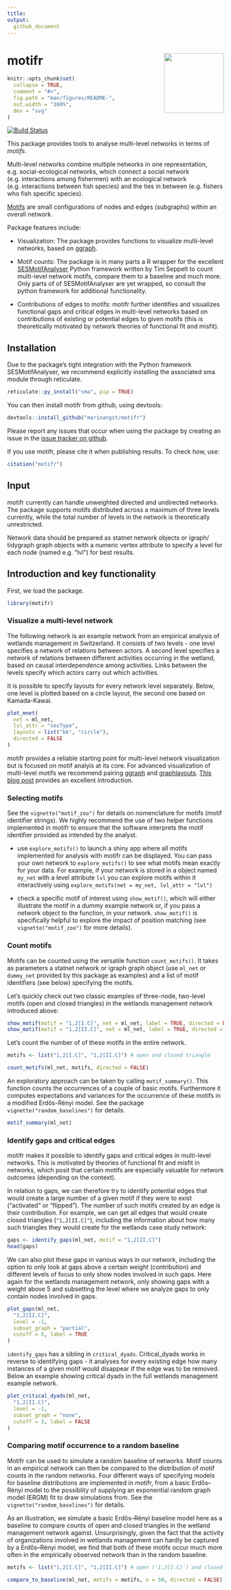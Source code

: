 ```yaml
---
title: 
output: 
  github_document
---
```


# motifr <a href='https://marioangst.github.io/motifr/'><img src='man/figures/logo.svg' align="right" height="139" /></a>

<!-- README.md is generated from README.Rmd. Please edit that file -->

```r
knitr::opts_chunk$set(
  collapse = TRUE,
  comment = "#>",
  fig.path = "man/figures/README-",
  out.width = "100%",
  dev = "svg"
)
```

<!-- badges: start -->
[![Build Status](https://travis-ci.org/marioangst/motifr.svg?branch=master)](https://travis-ci.org/marioangst/motifr)
<!-- badges: end -->

This package provides tools to analyse multi-level networks in terms of _motifs_. 

Multi-level networks combine multiple networks in one representation, e.g. social-ecological networks, which connect a social network (e.g. interactions among fishermen) with an ecological network (e.g. interactions between fish species) and the ties in between (e.g. fishers who fish specific species).

[Motifs](https://en.wikipedia.org/wiki/Network_motif) are small configurations of nodes and edges (subgraphs) within an overall network.

Package features include:

  - Visualization: The package provides functions to visualize multi-level networks, based on [ggraph](https://github.com/thomasp85/ggraph).
  
  - Motif counts: The package is in many parts a R wrapper for the excellent [SESMotifAnalyser](https://gitlab.com/t.seppelt/sesmotifanalyser) Python framework written by Tim Seppelt to count multi-level network motifs, compare them to a baseline and much more. Only parts of of SESMotifAnalyser are yet wrapped, so consult the python framework for additional functionality. 
  
- Contributions of edges to motifs: motifr further identifies and visualizes functional gaps and critical edges in multi-level networks based on contributions of existing or potential edges to given motifs (this is theoretically motivated by network theories of functional fit and misfit).


## Installation

Due to the package’s tight integration with the Python framework SESMotifAnalyser, we recommend explicitly installing the associated sma module through reticulate.

```r
reticulate::py_install("sma", pip = TRUE)
```

You can then install motifr from github, using devtools:

```r
devtools::install_github("marioangst/motifr")
```

Please report any issues that occur when using the package by creating an issue in the [issue tracker on github](https://github.com/marioangst/motifr/issues).

If you use motifr, please cite it when publishing results. To check how, use:

```r
citation("motifr")
```


## Input

motifr currently can handle unweighted directed and undirected networks. The package supports motifs distributed across a maximum of three levels currently, while the total number of levels in the network is theoretically unrestricted.

Network data should be prepared as statnet network objects or igraph/ tidygraph graph objects with a numeric vertex attribute to specify a level for each node (named e.g. "lvl") for best results.

## Introduction and key functionality

First, we load the package.

```r
library(motifr)
```

### Visualize a multi-level network

The following network is an example network from an empirical analysis of wetlands management in Switzerland. It consists of two levels - one level specifies a network of relations between actors. A second level specifies a network of relations between different activities occurring in the wetland, based on causal interdependence among activities. Links between the levels specify which actors carry out which activities.

It is possible to specify layouts for every network level separately. Below, one level is plotted based on a circle layout, the second one based on Kamada-Kawai.

```r
plot_mnet(
  net = ml_net,
  lvl_attr = "sesType",
  layouts = list("kk", "circle"),
  directed = FALSE
)
```

motifr provides a reliable starting point for multi-level network visualization but is focused on motif analyis at its core. For advanced visualization of multi-level motifs we recommend pairing [ggraph](https://cran.r-project.org/web/packages/ggraph/index.html) and [graphlayouts](https://cran.r-project.org/web/packages/graphlayouts/index.html). [This blog post](http://blog.schochastics.net/post/visualizing-multilevel-networks-with-graphlayouts/) provides an excellent introduction.

### Selecting motifs

See the ``vignette("motif_zoo")`` for details on nomenclature for motifs (motif identifier strings). We highly recommend the use of two helper functions implemented in motifr to ensure that the software interprets the motif identifier provided as intended by the analyst.

- use ``explore_motifs()`` to launch a shiny app where all motifs implemented for analysis with motifr can be displayed. You can pass your own network to ``explore_motifs()`` to see what motifs mean exactly for your data. For example, if your network is stored in a object named ``my_net`` with a level attribute ``lvl`` you can explore motifs within it interactively using ``explore_motifs(net = my_net, lvl_attr = "lvl")``

- check a specific motif of interest using ``show_motif()``, which will either illustrate the motif in a dummy example network or, if you pass a network object to the function, in your network. ``show_motif()`` is specifically helpful to explore the impact of position matching (see ``vignette("motif_zoo")`` for more details).

### Count motifs

Motifs can be counted using the versatile function ``count_motifs()``. It takes as parameters a statnet network or igraph graph object (use ``ml_net`` or ``dummy_net`` provided by this package as examples) and a list of motif identifiers (see below) specifying the motifs. 

Let's quickly check out two classic examples of three-node, two-level motifs (open and closed triangles) in the wetlands management network introduced above:

```r
show_motif(motif = "1,2[I.C]", net = ml_net, label = TRUE, directed = FALSE) # open ('1,2[I.C]') triangle
show_motif(motif = "1,2[II.C]", net = ml_net, label = TRUE, directed = FALSE) # closed ('1,2[II.C]') triangle
```


Let's count the number of of these motifs in the entire network.

```r
motifs <- list("1,2[I.C]", "1,2[II.C]") # open and closed triangle

count_motifs(ml_net, motifs, directed = FALSE)
```

An exploratory approach can be taken by calling ``motif_summary()``. This function counts the occurrences of a couple of basic motifs. Furthermore it computes expectations and variances for the occurrence of these motifs in a modified Erdős-Rényi model. See the package ``vignette("random_baselines")`` for details.

```r
motif_summary(ml_net)
```

### Identify gaps and critical edges

motifr makes it possible to identify gaps and critical edges in multi-level networks. This is motivated by theories of functional fit and misfit in networks, which posit that certain motifs are especially valuable for network outcomes (depending on the context). 

In relation to gaps, we can therefore try to identify potential edges that would create a large number of a given motif if they were to exist ("activated" or "flipped"). The number of such motifs created by an edge is their contribution. For example, we can get all edges that would create closed triangles (``"1,2[II.C]"``), including the information about how many such triangles they would create for the wetlands case study network:

```r
gaps <- identify_gaps(ml_net, motif = "1,2[II.C]")
head(gaps)
```

We can also plot these gaps in various ways in our network, including the option to only look at gaps above a certain weight (contribution) and different levels of focus to only show nodes involved in such gaps. Here again for the wetlands management network, only showing gaps with a weight above 5 and subsetting the level where we analyze gaps to only contain nodes involved in gaps.

```r
plot_gaps(ml_net,
  "1,2[II.C]",
  level = -1,
  subset_graph = "partial",
  cutoff = 5, label = TRUE
)
```

``identify_gaps`` has a sibling in ``critical_dyads``. Critical_dyads works in reverse to identifying gaps - it analyses for every existing edge how many instances of a given motif would disappear if the edge was to be removed. Below an example showing critical dyads in the full wetlands management example network.

```r
plot_critical_dyads(ml_net,
  "1,2[II.C]",
  level = -1,
  subset_graph = "none",
  cutoff = 3, label = FALSE
)
```

### Comparing motif occurrence to a random baseline

Motifr can be used to simulate a random baseline of networks. Motif counts in an empirical network can then be compared to the distribution of motif counts in the random networks. Four different ways of specifying models for baseline distributions are implemented in motifr, from a basic Erdős–Rényi model to the possiblity of supplying an exponential random graph model (ERGM) fit to draw simulations from. See the ``vignette("random_baselines")`` for details.

As an illustration, we simulate a basic Erdős–Rényi baseline model here as a baseline to compare counts of open and closed triangles in the wetland management network against. Unsurprisingly, given the fact that the activity of organizations involved in wetlands management can hardly be captured by a Erdős–Rényi model, we find that both of these motifs occur much more often in the empirically observed network than in the random baseline. 

```r
motifs <- list("1,2[I.C]", "1,2[II.C]") # open ('1,2[I.C]') and closed ('1,2[II.C]') triangles

compare_to_baseline(ml_net, motifs = motifs, n = 50, directed = FALSE)
```
